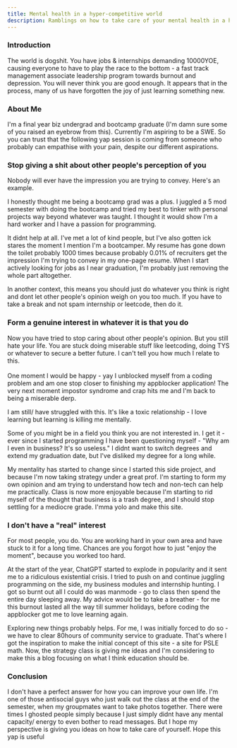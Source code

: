 ```yaml
---
title: Mental health in a hyper-competitive world
description: Ramblings on how to take care of your mental health in a hyper-competitive world
---
```




### Introduction

The world is dogshit. You have jobs & internships demanding 10000YOE, causing everyone to have to play the race to the bottom - a fast track management associate leadership program towards burnout and depression. You will never think you are good enough. It appears that in the process, many of us have forgotten the joy of just learning something new.

### About Me

I'm a final year biz undergrad and bootcamp graduate (I'm damn sure some of you raised an eyebrow from this). Currently I'm aspiring to be a SWE. So you can trust that the following yap session is coming from someone who probably can empathise with your pain, despite our different aspirations.

### Stop giving a shit about other people's perception of you

Nobody will ever have the impression you are trying to convey. Here's an example. <br/>

I honestly thought me being a bootcamp grad was a plus. I juggled a 5 mod semester with doing the bootcamp and tried my best to tinker with personal projects way beyond whatever was taught. I thought it would show I'm a hard worker and I have a passion for programming. <br/>

It didnt help at all. I've met a lot of kind people, but I've also gotten ick stares the moment I mention I'm a bootcamper. My resume has gone down the toilet probably 1000 times because probably 0.01% of recruiters get the impression I'm trying to convey in my one-page resume. When I start actively looking for jobs as I near graduation, I'm probably just removing the whole part altogether. <br/>

In another context, this means you should just do whatever you think is right and dont let other people's opinion weigh on you too much. If you have to take a break and not spam internship or leetcode, then do it.

### Form a genuine interest in whatever it is that you do

Now you have tried to stop caring about other people's opinion. But you still hate your life. You are stuck doing miserable stuff like leetcoding, doing TYS or whatever to secure a better future. I can't tell you how much I relate to this. <br/><br/>
One moment I would be happy - yay I unblocked myself from a coding problem and am one stop closer to finishing my appblocker application! The very next moment impostor syndrome and crap hits me and I'm back to being a miserable derp.

I am still/ have struggled with this. It's like a toxic relationship - I love learning but learning is killing me mentally.<br/>

Some of you might be in a field you think you are not interested in. I get it - ever since I started programming I have been questioning myself - "Why am I even in business? It's so useless." I didnt want to switch degrees and extend my graduation date, but I've disliked my degree for a long while.

My mentality has started to change since I started this side project, and because I'm now taking strategy under a great prof. I'm starting to form my own opinion and am trying to understand how tech and non-tech can help me practically. Class is now more enjoyable because I'm starting to rid myself of the thought that business is a trash degree, and I should stop settling for a mediocre grade. I'mma yolo and make this site.

### I don't have a "real" interest

For most people, you do. You are working hard in your own area and have stuck to it for a long time. Chances are you forgot how to just "enjoy the moment", because you worked too hard.

At the start of the year, ChatGPT started to explode in popularity and it sent me to a ridiculous existential crisis. I tried to push on and continue juggling programming on the side, my business modules and internship hunting. I got so burnt out all I could do was manmode - go to class then spend the entire day sleeping away. My advice would be to take a breather - for me this burnout lasted all the way till summer holidays, before coding the appblocker got me to love learning again.

Exploring new things probably helps. For me, I was initially forced to do so - we have to clear 80hours of community service to graduate. That's where I got the inspiration to make the initial concept of this site - a site for PSLE math. Now, the strategy class is giving me ideas and I'm considering to make this a blog focusing on what I think education should be.

### Conclusion

I don't have a perfect answer for how you can improve your own life. I'm one of those antisocial guys who just walk out the class at the end of the semester, when my groupmates want to take photos together. There were times I ghosted people simply because I just simply didnt have any mental capacity/ energy to even bother to read messages. But I hope my perspective is giving you ideas on how to take care of yourself. Hope this yap is useful
